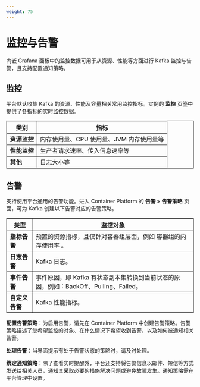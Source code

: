 ```yaml
---
weight: 75
---
```


# 监控与告警

内嵌 Grafana 面板中的监控数据可用于从资源、性能等方面进行 Kafka 监控与告警，且支持配置通知策略。

## 监控

平台默认收集 Kafka 的资源、性能及容量相关常用监控指标。实例的 **监控** 页签中提供了各指标的实时监控数据。

<table border="">
    <tr>
        <th style={{width: '100px'}}>类别</th>
        <th>指标</th>
    </tr>
    <tr>
        <td><b>资源监控</b></td>
        <td>内存使用量、CPU 使用量、JVM 内存使用量等</td>
    </tr>
    <tr>
        <td><b>性能监控</b></td>
        <td>生产者请求速率、传入信息速率等</td>
    </tr>
    <tr>
        <td><b>其他</b></td>
        <td>日志大小等</td>
    </tr>
</table>

## 告警

支持使用平台通用的告警功能。进入 Container Platform 的 **告警 > 告警策略** 页面，可为 Kafka 创建以下告警对应的告警策略。

<table border="">
    <tr>
        <th style={{width: '120px'}}>类型</th>
        <th>监控对象</th>
    </tr>
    <tr>
        <td><b>指标告警</b></td>
        <td>预置的资源指标，且仅针对容器组层面，例如 容器组的内存使用率 。</td>
    </tr>
    <tr>
        <td><b>日志告警</b></td>
        <td>Kafka 日志。</td>
    </tr>
    <tr>
        <td><b>事件告警</b></td>
        <td>事件原因，即 Kafka 有状态副本集转换到当前状态的原因，例如：BackOff、Pulling、Failed。</td>
    </tr>
    <tr>
        <td><b>自定义告警</b></td>
        <td>Kafka 性能指标。</td>
    </tr>
</table>

**配置告警策略**：为启用告警，请先在 Container Platform 中创建告警策略。告警策略描述了您希望监控的对象、在什么情况下希望收到告警，以及如何被通知相关告警。

**处理告警**：当界面提示有处于告警状态的策略时，请及时处理。

**绑定通知策略**：除了查看实时提醒外，平台还支持将告警信息以邮件、短信等方式发送给相关人员，通知其采取必要的措施解决问题或避免故障发生。通知策略需在平台管理中设置。
